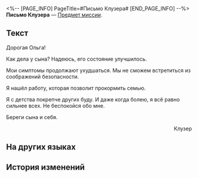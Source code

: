<%-- [PAGE_INFO]
PageTitle=#Письмо Клузера#
[END_PAGE_INFO] --%>
{{Предмет Инфобокс
|id          = 140097
|Изображение = Иконка Письмо.png
|Тип         = Предмет миссии
|Инвентарь   = Миссии
|Редкость    = 3
|Эффект      = 
|Описание    = Старое письмо, которое Клузер повсюду носит с собой.
}}
{{Описание|''«У него не было времени отправить... или, может быть, в этом уже не было необходимости...»''}}
'''Письмо Клузера''' — [[Предмет миссии]].

==Текст==
<div align="center">{{Цвет|Ключевой|Письмо Клузера}}</div>
Дорогая Ольга!

Как дела у сына? Надеюсь, его состояние улучшилось.

Мои симптомы продолжают ухудшаться. Мы не сможем встретиться из соображений безопасности.

Я нашёл работу, которая позволит прокормить семью.

Я с детства покрепче других буду. И даже когда болею, я всё равно сильнее всех. Не беспокойся обо мне.

Береги сына и себя.

<div align="right">Клузер</div>

==На других языках==
{{На других языках
|en   = Kluzer's Letter
|zhs  = 科鲁泽的信件
|zht  = 科魯澤的信件
|ja   = コルゼの手紙
|ko   = 클루저의 편지
|es   = Carta de Kluzer
|fr   = Lettre de Kluzer
|ru   = Письмо Клузера
|th   = จดหมายของ Kluzer
|vi   = Thư Của Kluzer
|de   = Kluzers Brief
|id   = Surat Kluzer
|pt   = Carta de Kluzer
}}

==История изменений==
{{История изменений|3.5}}